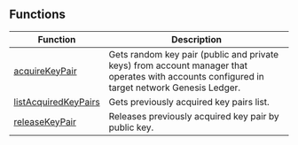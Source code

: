 ## Functions

| Function | Description |
| ------ | ------ |
| [acquireKeyPair](functions/acquireKeyPair.mdx) | Gets random key pair (public and private keys) from account manager that operates with accounts configured in target network Genesis Ledger. |
| [listAcquiredKeyPairs](functions/listAcquiredKeyPairs.mdx) | Gets previously acquired key pairs list. |
| [releaseKeyPair](functions/releaseKeyPair.mdx) | Releases previously acquired key pair by public key. |

